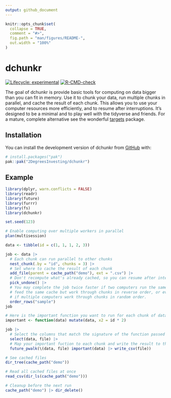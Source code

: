```yaml
---
output: github_document
---
```


<!-- README.md is generated from README.Rmd. Please edit that file -->

```r
knitr::opts_chunk$set(
  collapse = TRUE,
  comment = "#>",
  fig.path = "man/figures/README-",
  out.width = "100%"
)
```

# dchunkr

<!-- badges: start -->
[![Lifecycle: experimental](https://img.shields.io/badge/lifecycle-experimental-orange.svg)](https://lifecycle.r-lib.org/articles/stages.html#experimental)
[![R-CMD-check](https://github.com/2DegreesInvesting/dchunkr/actions/workflows/R-CMD-check.yaml/badge.svg)](https://github.com/2DegreesInvesting/dchunkr/actions/workflows/R-CMD-check.yaml)
<!-- badges: end -->

The goal of dchunkr is provide basic tools for computing on data bigger
than you can fit in memory. Use it to chunk your data, run multiple
chunks in parallel, and cache the result of each chunk. This allows you
to use your computer resources more efficiently, and to resume after
interruptions. It's designed to be a minimal and to play well with the
tidyverse and friends. For a mature, complete alternative see the wonderful
[targets](https://docs.ropensci.org/targets/) package.

## Installation

You can install the development version of dchunkr from [GitHub](https://github.com/) with:

``` r
# install.packages("pak")
pak::pak("2DegreesInvesting/dchunkr")
```

## Example

```r
library(dplyr, warn.conflicts = FALSE)
library(readr)
library(future)
library(furrr)
library(fs)
library(dchunkr)

set.seed(123)

# Enable computing over multiple workers in parallel
plan(multisession)

data <- tibble(id = c(1, 1, 1, 2, 3))

job <- data |>
  # Each chunk can run parallel to other chunks
  nest_chunk(.by = "id", chunks = 3) |>
  # Set where to cache the result of each chunk
  add_file(parent = cache_path("demo"), ext = ".csv") |>
  # Don't recompute what's already cached, so you can resume after interruptions
  pick_undone() |>
  # You may complete the job twice faster if two computers run the same code and
  # feed the same cache but work through chunks in reverse order, or even faster
  # if multiple computers work through chunks in random order.
  order_rows("sample")
job

# Here is the important function you want to run for each chunk of data
important <- function(data) mutate(data, x2 = id * 2)

job |>
  # Select the columns that match the signature of the function passed to pmap
  select(data, file) |>
  # Map your important fuction to each chunk and write the result to the cache
  future_pwalk(\(data, file) important(data) |> write_csv(file))

# See cached files
dir_tree(cache_path("demo"))

# Read all cached files at once
read_csv(dir_ls(cache_path("demo")))

# Cleanup before the next run
cache_path("demo") |> dir_delete()
```
